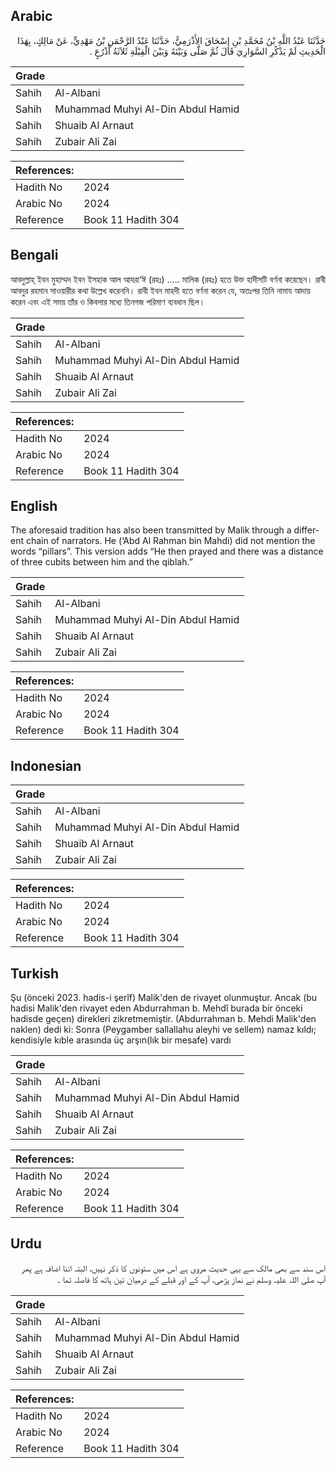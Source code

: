 ## Arabic


<div dir="rtl" lang="ar" style={{fontSize:'larger',backgroundColor:'#f8f9fa',padding:20}}>
حَدَّثَنَا عَبْدُ اللَّهِ بْنُ مُحَمَّدِ بْنِ إِسْحَاقَ الأَذْرَمِيُّ، حَدَّثَنَا عَبْدُ الرَّحْمَنِ بْنُ مَهْدِيٍّ، عَنْ مَالِكٍ، بِهَذَا الْحَدِيثِ لَمْ يَذْكُرِ السَّوَارِيَ قَالَ ثُمَّ صَلَّى وَبَيْنَهُ وَبَيْنَ الْقِبْلَةِ ثَلاَثَةُ أَذْرُعٍ ‏.‏
</div>
<div style={{backgroundColor:'#f8f9fa',padding:20, marginBottom: 10}}><table> <thead> <tr> <th>Grade</th> <th></th> </tr> </thead> <tbody> <tr><td>Sahih</td><td>Al-Albani</td></tr><tr><td>Sahih</td><td>Muhammad Muhyi Al-Din Abdul Hamid</td></tr><tr><td>Sahih</td><td>Shuaib Al Arnaut</td></tr><tr><td>Sahih</td><td>Zubair Ali Zai</td></tr></tbody></table><table> <thead> <tr> <th>References:</th> <th></th> </tr> </thead> <tbody><tr><td>Hadith No</td><td>2024</td></tr><tr><td>Arabic No</td><td>2024</td></tr><tr><td>Reference</td><td>Book 11 Hadith 304</td></tr></tbody></table></div>

## Bengali


<div dir="ltr" lang="bn" style={{fontSize:'larger',backgroundColor:'#f8f9fa',padding:20}}>
আবদুল্লাহ্ ইবন মুহাম্মদ ইবন ইসহাক আল আযরা‘ঈ (রহঃ) ..... মালিক (রহঃ) হতে উক্ত হাদীসটি বর্ণনা করেছেন। রাবী আবদুর রহমান সাওয়ারীর কথা উল্লেখ করেননি। রাবী ইবন মাহদী হতে বর্ণনা করেন যে, অতঃপর তিনি নামায আদায় করেন এবং এই সময় তাঁর ও কিবলার মধ্যে তিনগজ পরিমাণ ব্যবধান ছিল।
</div>
<div style={{backgroundColor:'#f8f9fa',padding:20, marginBottom: 10}}><table> <thead> <tr> <th>Grade</th> <th></th> </tr> </thead> <tbody> <tr><td>Sahih</td><td>Al-Albani</td></tr><tr><td>Sahih</td><td>Muhammad Muhyi Al-Din Abdul Hamid</td></tr><tr><td>Sahih</td><td>Shuaib Al Arnaut</td></tr><tr><td>Sahih</td><td>Zubair Ali Zai</td></tr></tbody></table><table> <thead> <tr> <th>References:</th> <th></th> </tr> </thead> <tbody><tr><td>Hadith No</td><td>2024</td></tr><tr><td>Arabic No</td><td>2024</td></tr><tr><td>Reference</td><td>Book 11 Hadith 304</td></tr></tbody></table></div>

## English


<div dir="ltr" lang="en" style={{fontSize:'larger',backgroundColor:'#f8f9fa',padding:20}}>
The aforesaid tradition has also been transmitted by Malik through a different chain of narrators. He (‘Abd Al Rahman bin Mahdi) did not mention the words “pillars”. This version adds “He then prayed and there was a distance of three cubits between him and the qiblah.”
</div>
<div style={{backgroundColor:'#f8f9fa',padding:20, marginBottom: 10}}><table> <thead> <tr> <th>Grade</th> <th></th> </tr> </thead> <tbody> <tr><td>Sahih</td><td>Al-Albani</td></tr><tr><td>Sahih</td><td>Muhammad Muhyi Al-Din Abdul Hamid</td></tr><tr><td>Sahih</td><td>Shuaib Al Arnaut</td></tr><tr><td>Sahih</td><td>Zubair Ali Zai</td></tr></tbody></table><table> <thead> <tr> <th>References:</th> <th></th> </tr> </thead> <tbody><tr><td>Hadith No</td><td>2024</td></tr><tr><td>Arabic No</td><td>2024</td></tr><tr><td>Reference</td><td>Book 11 Hadith 304</td></tr></tbody></table></div>

## Indonesian


<div dir="ltr" lang="id" style={{fontSize:'larger',backgroundColor:'#f8f9fa',padding:20}}>

</div>
<div style={{backgroundColor:'#f8f9fa',padding:20, marginBottom: 10}}><table> <thead> <tr> <th>Grade</th> <th></th> </tr> </thead> <tbody> <tr><td>Sahih</td><td>Al-Albani</td></tr><tr><td>Sahih</td><td>Muhammad Muhyi Al-Din Abdul Hamid</td></tr><tr><td>Sahih</td><td>Shuaib Al Arnaut</td></tr><tr><td>Sahih</td><td>Zubair Ali Zai</td></tr></tbody></table><table> <thead> <tr> <th>References:</th> <th></th> </tr> </thead> <tbody><tr><td>Hadith No</td><td>2024</td></tr><tr><td>Arabic No</td><td>2024</td></tr><tr><td>Reference</td><td>Book 11 Hadith 304</td></tr></tbody></table></div>

## Turkish


<div dir="ltr" lang="tr" style={{fontSize:'larger',backgroundColor:'#f8f9fa',padding:20}}>
Şu (önceki 2023. hadis-i şerîf) Malik'den de rivayet olunmuştur. Ancak (bu hadisi Malik'den rivayet eden Abdurrahman b. Mehdî burada bir önceki hadisde geçen) direkleri zikretmemiştir. (Abdurrahman b. Mehdi Malik'den naklen) dedi ki: Sonra (Peygamber sallallahu aleyhi ve sellem) namaz kıldı; kendisiyle kıble arasında üç arşın(lık bir mesafe) vardı
</div>
<div style={{backgroundColor:'#f8f9fa',padding:20, marginBottom: 10}}><table> <thead> <tr> <th>Grade</th> <th></th> </tr> </thead> <tbody> <tr><td>Sahih</td><td>Al-Albani</td></tr><tr><td>Sahih</td><td>Muhammad Muhyi Al-Din Abdul Hamid</td></tr><tr><td>Sahih</td><td>Shuaib Al Arnaut</td></tr><tr><td>Sahih</td><td>Zubair Ali Zai</td></tr></tbody></table><table> <thead> <tr> <th>References:</th> <th></th> </tr> </thead> <tbody><tr><td>Hadith No</td><td>2024</td></tr><tr><td>Arabic No</td><td>2024</td></tr><tr><td>Reference</td><td>Book 11 Hadith 304</td></tr></tbody></table></div>

## Urdu


<div dir="rtl" lang="ur" style={{fontSize:'larger',backgroundColor:'#f8f9fa',padding:20}}>
اس سند سے بھی مالک سے یہی حدیث مروی ہے اس میں ستونوں کا ذکر نہیں، البتہ اتنا اضافہ ہے پھر آپ صلی اللہ علیہ وسلم نے نماز پڑھی، آپ کے اور قبلے کے درمیان تین ہاتھ کا فاصلہ تھا ۔
</div>
<div style={{backgroundColor:'#f8f9fa',padding:20, marginBottom: 10}}><table> <thead> <tr> <th>Grade</th> <th></th> </tr> </thead> <tbody> <tr><td>Sahih</td><td>Al-Albani</td></tr><tr><td>Sahih</td><td>Muhammad Muhyi Al-Din Abdul Hamid</td></tr><tr><td>Sahih</td><td>Shuaib Al Arnaut</td></tr><tr><td>Sahih</td><td>Zubair Ali Zai</td></tr></tbody></table><table> <thead> <tr> <th>References:</th> <th></th> </tr> </thead> <tbody><tr><td>Hadith No</td><td>2024</td></tr><tr><td>Arabic No</td><td>2024</td></tr><tr><td>Reference</td><td>Book 11 Hadith 304</td></tr></tbody></table></div>